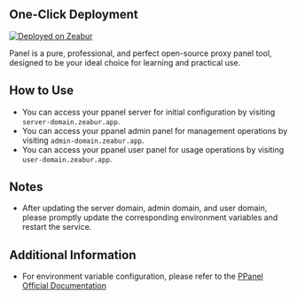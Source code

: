 ## One-Click Deployment

[![Deployed on Zeabur](https://zeabur.com/deployed-on-zeabur-dark.svg)](https://zeabur.com?referralCode=PPanelGroup&utm_source=PPanelGroup&utm_campaign=oss)

Panel is a pure, professional, and perfect open-source proxy panel tool, designed to be your ideal choice for learning and practical use.

## How to Use

- You can access your ppanel server for initial configuration by visiting `server-domain.zeabur.app`.
- You can access your ppanel admin panel for management operations by visiting `admin-domain.zeabur.app`.
- You can access your ppanel user panel for usage operations by visiting `user-domain.zeabur.app`.

## Notes

- After updating the server domain, admin domain, and user domain, please promptly update the corresponding environment variables and restart the service.

## Additional Information

- For environment variable configuration, please refer to the [PPanel Official Documentation](https://ppanel.dev/)


<Giscus />
